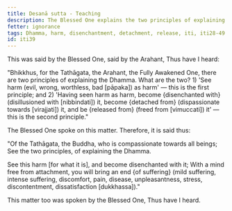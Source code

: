 ```yaml
---
title: Desanā sutta - Teaching
description: The Blessed One explains the two principles of explaining the Dhamma - 1) 'See harm as harm' and 2) 'Having seen harm as harm, become disenchanted with it, become detached from it, and be released from it.'
fetter: ignorance
tags: Dhamma, harm, disenchantment, detachment, release, iti, iti28-49
id: iti39
---
```


This was said by the Blessed One, said by the Arahant, Thus have I heard:

"Bhikkhus, for the Tathāgata, the Arahant, the Fully Awakened One, there are two principles of explaining the Dhamma. What are the two? 1) 'See harm (evil, wrong, worthless, bad [pāpaka]) as harm' — this is the first principle; and 2) 'Having seen harm as harm, become \{disenchanted with} (disillusioned with [nibbindati]) it, become \{detached from} (dispassionate towards [virajjati]) it, and be \{released from} (freed from [vimuccati]) it' — this is the second principle."

The Blessed One spoke on this matter. Therefore, it is said thus:

"Of the Tathāgata, the Buddha,
who is compassionate towards all beings;
See the two principles,
of explaining the Dhamma.

See this harm [for what it is],
and become disenchanted with it;
With a mind free from attachment,
you will bring an end \{of suffering} (mild suffering, intense suffering, discomfort, pain, disease, unpleasantness, stress, discontentment, dissatisfaction [dukkhassa])."

This matter too was spoken by the Blessed One, Thus have I heard.